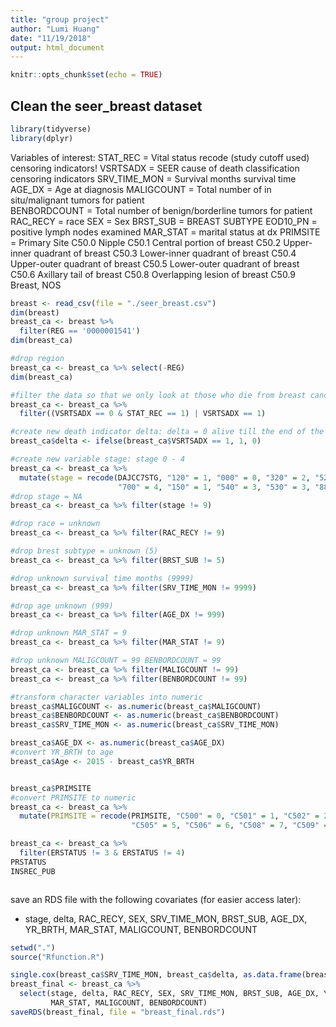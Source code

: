 ```yaml
---
title: "group project"
author: "Lumi Huang"
date: "11/19/2018"
output: html_document
---
```


```r
knitr::opts_chunk$set(echo = TRUE)
```

## Clean the seer_breast dataset

```r
library(tidyverse)
library(dplyr)
```

Variables of interest:
STAT_REC = Vital status recode (study cutoff used)  censoring indicators!
VSRTSADX  = SEER cause of death classification    censoring indicators
SRV_TIME_MON = Survival months survival time
AGE_DX = Age at diagnosis
MALIGCOUNT = Total number of in situ/malignant tumors for patient       
BENBORDCOUNT = Total number of benign/borderline tumors for patient
RAC_RECY = race
SEX = Sex
BRST_SUB = BREAST SUBTYPE
EOD10_PN = positive lymph nodes examined
MAR_STAT = marital status at dx
PRIMSITE = Primary Site
     C50.0    Nipple
     C50.1    Central portion of breast
     C50.2    Upper-inner quadrant of breast
     C50.3    Lower-inner quadrant of breast
     C50.4    Upper-outer quadrant of breast
     C50.5    Lower-outer quadrant of breast
     C50.6    Axillary tail of breast
     C50.8    Overlapping lesion of breast
     C50.9    Breast, NOS

```r
breast <- read_csv(file = "./seer_breast.csv")
dim(breast)
breast_ca <- breast %>% 
  filter(REG == '0000001541')
dim(breast_ca)

#drop region
breast_ca <- breast_ca %>% select(-REG)
dim(breast_ca)

#filter the data so that we only look at those who die from breast cancer and those who survive till the end of the study
breast_ca <- breast_ca %>%
  filter((VSRTSADX == 0 & STAT_REC == 1) | VSRTSADX == 1)

#create new death indicator delta: delta = 0 alive till the end of the study, 1 = die from breast cancer
breast_ca$delta <- ifelse(breast_ca$VSRTSADX == 1, 1, 0)

#create new variable stage: stage 0 - 4
breast_ca <- breast_ca %>%
  mutate(stage = recode(DAJCC7STG, "120" = 1, "000" = 0, "320" = 2, "520" = 3, "999" = 9, "330" = 2,
                        "700" = 4, "150" = 1, "540" = 3, "530" = 3, "888" = 9, "510" = 3))
#drop stage = NA
breast_ca <- breast_ca %>% filter(stage != 9)

#drop race = unknown
breast_ca <- breast_ca %>% filter(RAC_RECY != 9)

#drop brest subtype = unknown (5)
breast_ca <- breast_ca %>% filter(BRST_SUB != 5)

#drop unknown survival time months (9999)
breast_ca <- breast_ca %>% filter(SRV_TIME_MON != 9999)

#drop age unknown (999)
breast_ca <- breast_ca %>% filter(AGE_DX != 999)

#drop unknown MAR_STAT = 9
breast_ca <- breast_ca %>% filter(MAR_STAT != 9)

#drop unknown MALIGCOUNT = 99 BENBORDCOUNT = 99
breast_ca <- breast_ca %>% filter(MALIGCOUNT != 99)
breast_ca <- breast_ca %>% filter(BENBORDCOUNT != 99)

#transform character variables into numeric
breast_ca$MALIGCOUNT <- as.numeric(breast_ca$MALIGCOUNT)
breast_ca$BENBORDCOUNT <- as.numeric(breast_ca$BENBORDCOUNT)
breast_ca$SRV_TIME_MON <- as.numeric(breast_ca$SRV_TIME_MON)

breast_ca$AGE_DX <- as.numeric(breast_ca$AGE_DX)
#convert YR_BRTH to age
breast_ca$Age <- 2015 - breast_ca$YR_BRTH


breast_ca$PRIMSITE
#convert PRIMSITE to numeric
breast_ca <- breast_ca %>%
  mutate(PRIMSITE = recode(PRIMSITE, "C500" = 0, "C501" = 1, "C502" = 2, "C503" = 3, "C504" = 4,
                           "C505" = 5, "C506" = 6, "C508" = 7, "C509" = 8))

breast_ca <- breast_ca %>%
  filter(ERSTATUS != 3 & ERSTATUS != 4)
PRSTATUS
INSREC_PUB



```

save an RDS file with the following covariates (for easier access later):

- stage, delta, RAC_RECY, SEX, SRV_TIME_MON, BRST_SUB, AGE_DX, YR_BRTH, MAR_STAT, MALIGCOUNT, BENBORDCOUNT
```r
setwd(".")
source("Rfunction.R")

single.cox(breast_ca$SRV_TIME_MON, breast_ca$delta, as.data.frame(breast_ca[, c("MALIGCOUNT", "RAC_RECY")]), c("N","C"))
breast_final <- breast_ca %>%
  select(stage, delta, RAC_RECY, SEX, SRV_TIME_MON, BRST_SUB, AGE_DX, YR_BRTH,
         MAR_STAT, MALIGCOUNT, BENBORDCOUNT)
saveRDS(breast_final, file = "breast_final.rds")  
```


